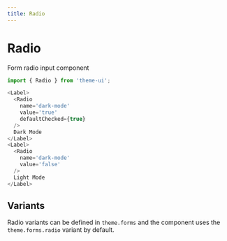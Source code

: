 ```yaml
---
title: Radio
---
```


# Radio

Form radio input component

```js
import { Radio } from 'theme-ui';
```

```js
<Label>
  <Radio
    name='dark-mode'
    value='true'
    defaultChecked={true}
  />
  Dark Mode
</Label>
<Label>
  <Radio
    name='dark-mode'
    value='false'
  />
  Light Mode
</Label>
```

## Variants

Radio variants can be defined in `theme.forms` and the component uses the `theme.forms.radio` variant by default.
